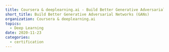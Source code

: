 ```yaml
---
title: Coursera & deeplearning.ai - Build Better Generative Adversarial Networks (GANs)
short_title: Build Better Generative Adversarial Networks (GANs)
organization: Coursera & deeplearning.ai
topics:
  - Deep Learning
date: 2020-11-23
categories:
  - certification
---
```


<Pdf
  title={frontmatter.title}
  src="/content/2020-11-23-coursera-better-gans/coursera-HX8PF4KZH5KK.pdf"
  className="aspect-[28/22]"
/>
